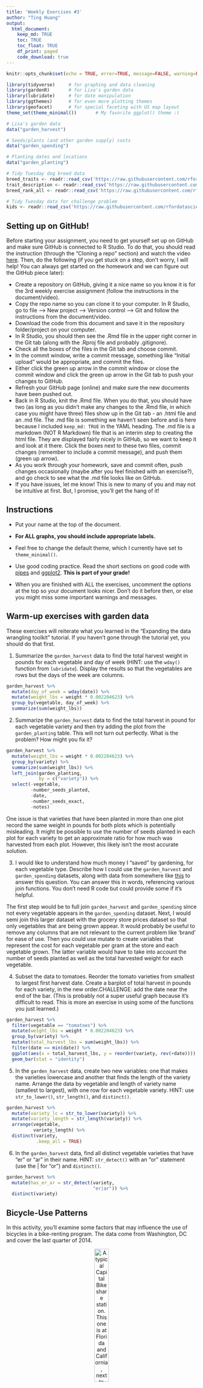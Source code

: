 ```yaml
---
title: 'Weekly Exercises #3'
author: "Ting Huang"
output: 
  html_document:
    keep_md: TRUE
    toc: TRUE
    toc_float: TRUE
    df_print: paged
    code_download: true
---
```



```r
knitr::opts_chunk$set(echo = TRUE, error=TRUE, message=FALSE, warning=FALSE)
```

```r
library(tidyverse)     # for graphing and data cleaning
library(gardenR)       # for Lisa's garden data
library(lubridate)     # for date manipulation
library(ggthemes)      # for even more plotting themes
library(geofacet)      # for special faceting with US map layout
theme_set(theme_minimal())       # My favorite ggplot() theme :)
```

```r
# Lisa's garden data
data("garden_harvest")

# Seeds/plants (and other garden supply) costs
data("garden_spending")

# Planting dates and locations
data("garden_planting")

# Tidy Tuesday dog breed data
breed_traits <- readr::read_csv('https://raw.githubusercontent.com/rfordatascience/tidytuesday/master/data/2022/2022-02-01/breed_traits.csv')
trait_description <- readr::read_csv('https://raw.githubusercontent.com/rfordatascience/tidytuesday/master/data/2022/2022-02-01/trait_description.csv')
breed_rank_all <- readr::read_csv('https://raw.githubusercontent.com/rfordatascience/tidytuesday/master/data/2022/2022-02-01/breed_rank.csv')

# Tidy Tuesday data for challenge problem
kids <- readr::read_csv('https://raw.githubusercontent.com/rfordatascience/tidytuesday/master/data/2020/2020-09-15/kids.csv')
```

## Setting up on GitHub!

Before starting your assignment, you need to get yourself set up on GitHub and make sure GitHub is connected to R Studio. To do that, you should read the instruction (through the "Cloning a repo" section) and watch the video [here](https://github.com/llendway/github_for_collaboration/blob/master/github_for_collaboration.md). Then, do the following (if you get stuck on a step, don't worry, I will help! You can always get started on the homework and we can figure out the GitHub piece later):

* Create a repository on GitHub, giving it a nice name so you know it is for the 3rd weekly exercise assignment (follow the instructions in the document/video).  
* Copy the repo name so you can clone it to your computer. In R Studio, go to file --> New project --> Version control --> Git and follow the instructions from the document/video.  
* Download the code from this document and save it in the repository folder/project on your computer.  
* In R Studio, you should then see the .Rmd file in the upper right corner in the Git tab (along with the .Rproj file and probably .gitignore).  
* Check all the boxes of the files in the Git tab and choose commit.  
* In the commit window, write a commit message, something like "Initial upload" would be appropriate, and commit the files.  
* Either click the green up arrow in the commit window or close the commit window and click the green up arrow in the Git tab to push your changes to GitHub.  
* Refresh your GitHub page (online) and make sure the new documents have been pushed out.  
* Back in R Studio, knit the .Rmd file. When you do that, you should have two (as long as you didn't make any changes to the .Rmd file, in which case you might have three) files show up in the Git tab - an .html file and an .md file. The .md file is something we haven't seen before and is here because I included `keep_md: TRUE` in the YAML heading. The .md file is a markdown (NOT R Markdown) file that is an interim step to creating the html file. They are displayed fairly nicely in GitHub, so we want to keep it and look at it there. Click the boxes next to these two files, commit changes (remember to include a commit message), and push them (green up arrow).  
* As you work through your homework, save and commit often, push changes occasionally (maybe after you feel finished with an exercise?), and go check to see what the .md file looks like on GitHub.  
* If you have issues, let me know! This is new to many of you and may not be intuitive at first. But, I promise, you'll get the hang of it! 



## Instructions

* Put your name at the top of the document. 

* **For ALL graphs, you should include appropriate labels.** 

* Feel free to change the default theme, which I currently have set to `theme_minimal()`. 

* Use good coding practice. Read the short sections on good code with [pipes](https://style.tidyverse.org/pipes.html) and [ggplot2](https://style.tidyverse.org/ggplot2.html). **This is part of your grade!**

* When you are finished with ALL the exercises, uncomment the options at the top so your document looks nicer. Don't do it before then, or else you might miss some important warnings and messages.


## Warm-up exercises with garden data

These exercises will reiterate what you learned in the "Expanding the data wrangling toolkit" tutorial. If you haven't gone through the tutorial yet, you should do that first.

  1. Summarize the `garden_harvest` data to find the total harvest weight in pounds for each vegetable and day of week (HINT: use the `wday()` function from `lubridate`). Display the results so that the vegetables are rows but the days of the week are columns.

```r
garden_harvest %>% 
  mutate(day_of_week = wday(date)) %>% 
  mutate(weight_lbs = weight * 0.002204623) %>% 
  group_by(vegetable, day_of_week) %>% 
  summarize(sum(weight_lbs))
```

  2. Summarize the `garden_harvest` data to find the total harvest in pound for each vegetable variety and then try adding the plot from the `garden_planting` table. This will not turn out perfectly. What is the problem? How might you fix it?

```r
garden_harvest %>% 
  mutate(weight_lbs = weight * 0.002204623) %>% 
  group_by(variety) %>% 
  summarize(sum(weight_lbs)) %>% 
  left_join(garden_planting,
            by = c("variety")) %>% 
  select(-vegetable,
         -number_seeds_planted,
         -date,
         -number_seeds_exact,
         -notes)
```
One issue is that varieties that have been planted in more than one plot record the same weight in pounds for both plots which is potentially misleading. It might be possible to use the number of seeds planted in each plot for each variety to get an approximate ratio for how much was harvested from each plot. However, this likely isn't the most accurate solution.


  3. I would like to understand how much money I "saved" by gardening, for each vegetable type. Describe how I could use the `garden_harvest` and `garden_spending` datasets, along with data from somewhere like [this](https://products.wholefoodsmarket.com/search?sort=relevance&store=10542) to answer this question. You can answer this in words, referencing various join functions. You don't need R code but could provide some if it's helpful.
  
 The first step would be to full join `garden_harvest` and `garden_spending` since not every vegetable appears in the `garden_spending` dataset. Next, I would semi join this larger dataset with the grocery store prices dataset so that only vegetables that are being grown appear. It would probably be useful to remove any columns that are not relevant to the current problem like 'brand' for ease of use. Then you could use mutate to create variables that represent the cost for each vegetable per gram at the store and each vegetable grown. The latter variable would have to take into account the number of seeds planted as well as the total harvested weight for each vegetable. 

  4. Subset the data to tomatoes. Reorder the tomato varieties from smallest to largest first harvest date. Create a barplot of total harvest in pounds for each variety, in the new order.CHALLENGE: add the date near the end of the bar. (This is probably not a super useful graph because it's difficult to read. This is more an exercise in using some of the functions you just learned.)

```r
garden_harvest %>% 
  filter(vegetable == "tomatoes") %>% 
  mutate(weight_lbs = weight * 0.002204623) %>% 
  group_by(variety) %>% 
  mutate(total_harvest_lbs = sum(weight_lbs)) %>% 
  filter(date == min(date)) %>%
  ggplot(aes(x = total_harvest_lbs, y = reorder(variety, rev(+date)))) + #order variety by largest to smallest date in reverse
  geom_bar(stat = "identity")
```

  5. In the `garden_harvest` data, create two new variables: one that makes the varieties lowercase and another that finds the length of the variety name. Arrange the data by vegetable and length of variety name (smallest to largest), with one row for each vegetable variety. HINT: use `str_to_lower()`, `str_length()`, and `distinct()`.
  
```r
garden_harvest %>% 
  mutate(variety_lc = str_to_lower(variety)) %>% 
  mutate(variety_length = str_length(variety)) %>%
  arrange(vegetable,
          variety_length) %>% 
  distinct(variety,
           .keep_all = TRUE)
```

  6. In the `garden_harvest` data, find all distinct vegetable varieties that have "er" or "ar" in their name. HINT: `str_detect()` with an "or" statement (use the | for "or") and `distinct()`.

```r
garden_harvest %>% 
  mutate(has_er_ar = str_detect(variety,
                                "er|ar")) %>% 
  distinct(variety)
```


## Bicycle-Use Patterns

In this activity, you'll examine some factors that may influence the use of bicycles in a bike-renting program.  The data come from Washington, DC and cover the last quarter of 2014.

<center>

![A typical Capital Bikeshare station. This one is at Florida and California, next to Pleasant Pops.](https://www.macalester.edu/~dshuman1/data/112/bike_station.jpg){width="30%"}


![One of the vans used to redistribute bicycles to different stations.](https://www.macalester.edu/~dshuman1/data/112/bike_van.jpg){width="30%"}

</center>

Two data tables are available:

- `Trips` contains records of individual rentals
- `Stations` gives the locations of the bike rental stations

Here is the code to read in the data. We do this a little differently than usual, which is why it is included here rather than at the top of this file. To avoid repeatedly re-reading the files, start the data import chunk with `{r cache = TRUE}` rather than the usual `{r}`.

```r
data_site <- 
  "https://www.macalester.edu/~dshuman1/data/112/2014-Q4-Trips-History-Data.rds" 
Trips <- readRDS(gzcon(url(data_site)))
Stations<-read_csv("http://www.macalester.edu/~dshuman1/data/112/DC-Stations.csv")
```

**NOTE:** The `Trips` data table is a random subset of 10,000 trips from the full quarterly data. Start with this small data table to develop your analysis commands. **When you have this working well, you should access the full data set of more than 600,000 events by removing `-Small` from the name of the `data_site`.**

### Temporal patterns

It's natural to expect that bikes are rented more at some times of day, some days of the week, some months of the year than others. The variable `sdate` gives the time (including the date) that the rental started. Make the following plots and interpret them:

  7. A density plot, which is a smoothed out histogram, of the events versus `sdate`. Use `geom_density()`.
  
```r
Trips %>% 
  ggplot(aes(x = sdate)) +
  geom_density()
```
  There are more rentals during October and November than there are during December. During the time when one would expect temperatures to drop, people seem to rent bikes less.
  
  
  8. A density plot of the events versus time of day.  You can use `mutate()` with `lubridate`'s  `hour()` and `minute()` functions to extract the hour of the day and minute within the hour from `sdate`. Hint: A minute is 1/60 of an hour, so create a variable where 3:30 is 3.5 and 3:45 is 3.75.
  
```r
Trips %>% 
  mutate(shour = hour(sdate)) %>% 
  mutate(sminute = minute(sdate)/60) %>% 
  mutate(time_of_day = shour + sminute) %>% 
  ggplot(aes(x = time_of_day)) +
  geom_density()
```
  There are two peaks early in the morning and late in the afternoon. People rent the least amount of bikes during the middle of the night.
  
  
  9. A bar graph of the events versus day of the week. Put day on the y-axis.
  
```r
Trips %>% 
  mutate(day_of_week = wday(sdate)) %>% 
  ggplot(aes(y = day_of_week)) +
  geom_bar()
```
  There seems to be a fairly even spread across the week for rentals though there are the least amount of rentals during the weekends.
  
  
  10. Facet your graph from exercise 8. by day of the week. Is there a pattern?
  
```r
Trips %>% 
  mutate(day_of_week = wday(sdate)) %>%
  mutate(shour = hour(sdate)) %>% 
  mutate(sminute = minute(sdate)/60) %>% 
  mutate(time_of_day = shour + sminute) %>% 
  ggplot(aes(x = time_of_day)) +
  geom_density() +
  facet_wrap(vars(day_of_week))
```
  During the weekends, there is only one peak during the afternoon while during the week there are two peaks during the morning and afternoon.
  
  
The variable `client` describes whether the renter is a regular user (level `Registered`) or has not joined the bike-rental organization (`Causal`). The next set of exercises investigate whether these two different categories of users show different rental behavior and how `client` interacts with the patterns you found in the previous exercises. 

  11. Change the graph from exercise 10 to set the `fill` aesthetic for `geom_density()` to the `client` variable. You should also set `alpha = .5` for transparency and `color=NA` to suppress the outline of the density function.
  
```r
Trips %>% 
  mutate(day_of_week = wday(sdate)) %>%
  mutate(shour = hour(sdate)) %>% 
  mutate(sminute = minute(sdate)/60) %>% 
  mutate(time_of_day = shour + sminute) %>% 
  ggplot(aes(x = time_of_day,
             fill = client, 
             alpha = .5)) + #error when `color=NA`
  geom_density() +
  facet_wrap(vars(day_of_week))
```
Registered riders tend to rent bikes more frequently in the morning and afternoon while casual riders tend to rent bikes only in the afternoon. During the weekends both registered and casual riders seem to rent bikes mainly in the afternoon.


  12. Change the previous graph by adding the argument `position = position_stack()` to `geom_density()`. In your opinion, is this better or worse in terms of telling a story? What are the advantages/disadvantages of each?
  
```r
Trips %>% 
  mutate(day_of_week = wday(sdate)) %>%
  mutate(shour = hour(sdate)) %>% 
  mutate(sminute = minute(sdate)/60) %>% 
  mutate(time_of_day = shour + sminute) %>% 
  ggplot(aes(x = time_of_day,
             fill = client, 
             alpha = .5)) + 
  geom_density(position = position_stack()) +
  facet_wrap(vars(day_of_week))
```
  I think this graph is worse in terms of telling a story because it is more difficult to understand what the graph is telling us. The advantage of this graph is that we can see the individual patterns of rentals by both types of riders better. However, the disadvantage of this graph is that it could be easily interpreted to say that there are significantly more casual riders than registered riders renting everyday at most times of day and that does not seem to be true.
  
  
  13. In this graph, go back to using the regular density plot (without `position = position_stack()`). Add a new variable to the dataset called `weekend` which will be "weekend" if the day is Saturday or Sunday and  "weekday" otherwise (HINT: use the `ifelse()` function and the `wday()` function from `lubridate`). Then, update the graph from the previous problem by faceting on the new `weekend` variable. 
  
```r
Trips %>% 
  mutate(day_of_week = wday(sdate)) %>%
  mutate(weekend = ifelse(day_of_week == 1|day_of_week == 7, #if day_of_week is 1 or 7 then weekend is True
                          "weekend",
                          "weekday")) %>% 
  mutate(shour = hour(sdate)) %>% 
  mutate(sminute = minute(sdate)/60) %>% 
  mutate(time_of_day = shour + sminute) %>% 
  ggplot(aes(x = time_of_day,
             fill = client, 
             alpha = .5)) + 
  geom_density() +
  facet_wrap(vars(weekend))
```
  We can see that more casual riders tend to rent bikes during the weekend than registered riders. Casual riders also tend to follow a similar rental pattern no matter the day while registered riders rent more bikes during the morning and and late afternoon during the week but tend to rent more frequently in the afternoon only during the weekend. 
  
  
  14. Change the graph from the previous problem to facet on `client` and fill with `weekday`. What information does this graph tell you that the previous didn't? Is one graph better than the other?
  
```r
Trips %>% 
  mutate(day_of_week = wday(sdate)) %>%
  mutate(weekend = ifelse(day_of_week == 1|day_of_week == 7,
                          "weekend",
                          "weekday")) %>% 
  mutate(shour = hour(sdate)) %>% 
  mutate(sminute = minute(sdate)/60) %>% 
  mutate(time_of_day = shour + sminute) %>% 
  ggplot(aes(x = time_of_day,
             fill = weekend, 
             alpha = .5)) + 
  geom_density() +
  facet_wrap(vars(client))
```
  This graph gives us similar information as the last one. We can tell definitively that registered riders have higher peaks of rentals during the week than during the weekend while the opposite is true for casual riders. I don't really see one graph as better than the other in this case since the information is very similar and the information that is not explicitly given by either graph can still be gathered just not as easily.
  
  
### Spatial patterns

  15. Use the latitude and longitude variables in `Stations` to make a visualization of the total number of departures from each station in the `Trips` data. Use either color or size to show the variation in number of departures. We will improve this plot next week when we learn about maps!
  
```r
departures <- as.data.frame(table(Trips$sstation)) #obtain frequency of departures from each station

Stations %>% 
  left_join(departures,
            by = c("name" = "Var1")) %>% 
  ggplot(aes(x = lat, y = long, color = Freq)) +
  geom_point()
```
  
  16. Only 14.4% of the trips in our data are carried out by casual users. Create a plot that shows which area(s) have stations with a much higher percentage of departures by casual users. What patterns do you notice? (Again, we'll improve this next week when we learn about maps).
  
```r
rider_cat_departures <- as.data.frame(table(x = Trips$client,
                                            name = Trips$sstation)) #obtain frequency of departures of each station by each type of rider

rider_cat_departures <- rider_cat_departures %>% 
  pivot_wider(names_from = x, 
              values_from = Freq) %>% #shift type of rider into variables of frequency
  mutate(perc_of_cas_riders = Casual/(Casual+Registered)) #percentage of casual riders departing

Stations %>% 
  left_join(rider_cat_departures,
            by = c("name")) %>% 
  ggplot(aes(x = lat, 
             y = long, 
             size = perc_of_cas_riders,
             color = perc_of_cas_riders, #color and size makes it slightly easier to see rather than having either one individually
             alpha = .5)) +
  geom_point()
```
 It is difficult to determine a definitive pattern but there definitely seems to be a higher percentage of casual riders departing from around the lower left of the central city.
 
  
**DID YOU REMEMBER TO GO BACK AND CHANGE THIS SET OF EXERCISES TO THE LARGER DATASET? IF NOT, DO THAT NOW.**

## Dogs!

In this section, we'll use the data from 2022-02-01 Tidy Tuesday. If you didn't use that data or need a little refresher on it, see the [website](https://github.com/rfordatascience/tidytuesday/blob/master/data/2022/2022-02-01/readme.md).

  17. The final product of this exercise will be a graph that has breed on the y-axis and the sum of the numeric ratings in the `breed_traits` dataset on the x-axis, with a dot for each rating. First, create a new dataset called `breed_traits_total` that has two variables -- `Breed` and `total_rating`. The `total_rating` variable is the sum of the numeric ratings in the `breed_traits` dataset (we'll use this dataset again in the next problem). Then, create the graph just described. Omit Breeds with a `total_rating` of 0 and order the Breeds from highest to lowest ranked. You may want to adjust the `fig.height` and `fig.width` arguments inside the code chunk options (eg. `{r, fig.height=8, fig.width=4}`) so you can see things more clearly - check this after you knit the file to assure it looks like what you expected.

```r
total_rating <- breed_traits %>% 
  select(-c(`Coat Type`,`Coat Length`,`Breed`)) %>% 
  rowSums()

breed_traits_total <- data.frame(Breed = breed_traits$Breed,total_rating)

breed_traits_total %>% 
  filter(total_rating > 0) %>% 
  ggplot(aes(x = total_rating, y = Breed)) +
  geom_point()
```

  18. The final product of this exercise will be a graph with the top-20 dogs in total ratings (from previous problem) on the y-axis, year on the x-axis, and points colored by each breed's ranking for that year (from the `breed_rank_all` dataset). The points within each breed will be connected by a line, and the breeds should be arranged from the highest median rank to lowest median rank ("highest" is actually the smallest numer, eg. 1 = best). After you're finished, think of AT LEAST one thing you could you do to make this graph better. HINTS: 1. Start with the `breed_rank_all` dataset and pivot it so year is a variable. 2. Use the `separate()` function to get year alone, and there's an extra argument in that function that can make it numeric. 3. For both datasets used, you'll need to `str_squish()` Breed before joining. 
  
```r
breed_traits_top_20 <- breed_traits_total %>% 
  arrange(desc(total_rating)) %>% 
  head(n = 20) %>% 
  mutate(Breed = str_squish(Breed))

breed_rank_all %>% 
  pivot_longer(cols = starts_with("20"),
               names_to = "year",
               values_to = "rank") %>% 
  separate(year, into = c("year",NA)) %>% 
  mutate(Breed = str_squish(Breed)) %>% 
  left_join(breed_traits_top_20,
            by = "Breed") %>% 
  filter(!is.na(total_rating)) %>% 
  ggplot(aes(x = year, 
             y = reorder(Breed,-rank,median),
             color = rank)) +
  geom_point() #not sure what you mean by points within each breed being connected by a line
```
  It is difficult to see the change in rank over the years. I would like to use a better color palette or just have another method that makes it easier to see the change in rank. I would also like to move Miniature American Shepherds to the bottom because it basically only has NA values.
  
  
  19. Create your own! Requirements: use a `join` or `pivot` function (or both, if you'd like), a `str_XXX()` function, and a `fct_XXX()` function to create a graph using any of the dog datasets. One suggestion is to try to improve the graph you created for the Tidy Tuesday assignment. If you want an extra challenge, find a way to use the dog images in the `breed_rank_all` file - check out the `ggimage` library and [this resource](https://wilkelab.org/ggtext/) for putting images as labels.
  
```r
breed_rank_all %>% 
  pivot_longer(cols = starts_with("20"),
               names_to = "year",
               values_to = "rank") %>% 
  separate(year, into = c("year",NA)) %>% 
  mutate(Breed = str_squish(Breed)) %>% 
  left_join(breed_traits_top_20,
            by = "Breed") %>% 
  filter(!is.na(total_rating)) %>% 
  ggplot(aes(x = year, 
             y = fct_reorder(Breed,total_rating),
             size = rank)) +
  geom_point()
```
  
## GitHub link

  20. Below, provide a link to your GitHub page with this set of Weekly Exercises. Specifically, if the name of the file is 03_exercises.Rmd, provide a link to the 03_exercises.md file, which is the one that will be most readable on GitHub.

## Challenge problem! 

This problem uses the data from the Tidy Tuesday competition this week, `kids`. If you need to refresh your memory on the data, read about it [here](https://github.com/rfordatascience/tidytuesday/blob/master/data/2020/2020-09-15/readme.md). 

  21. In this exercise, you are going to try to replicate the graph below, created by Georgios Karamanis. I'm sure you can find the exact code on GitHub somewhere, but **DON'T DO THAT!** You will only be graded for putting an effort into this problem. So, give it a try and see how far you can get without doing too much googling. HINT: use `facet_geo()`. The graphic won't load below since it came from a location on my computer. So, you'll have to reference the original html on the moodle page to see it.
  
![](kids_data_karamanis.jpeg)

**DID YOU REMEMBER TO UNCOMMENT THE OPTIONS AT THE TOP?**
